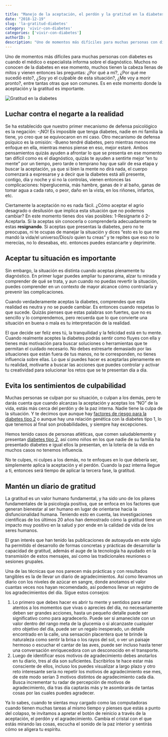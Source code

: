 ```yaml
---

title: "Manejo de la aceptación, el perdón y la gratitud en la diabetes."
date: "2018-12-19"
slug: 'la-gratitud-diabetes'
category: 'vivir-con-diabetes'
categories: ['vivir-con-diabetes']
authorID: 3
description: "Uno de momentos más difíciles para muchas personas con diabetes es cuando el médico o especialista informa sobre el diagnóstico."
---
```


Uno de momentos más difíciles para muchas personas con diabetes es cuando el médico o especialista informa sobre el diagnóstico. Muchos no conocen de la diabetes en ese momento, muchos tienen la cabeza llenas de mitos y vienen entonces las preguntas: ¿Por qué a mí?, ¿Por qué me sucedió esto?, ¿Soy yo el culpable de esta situación?, ¿Me voy a morir pronto?, entre tantas otras que son comunes. Es en este momento donde la aceptación y la gratitud es importante.

![Gratitud en la diabetes](/images/gratitud-en-la-diabetes.webp)

## Luchar contra el negarte a la realidad

Se ha establecido que nuestro primer mecanismo de defensa psicológico es la negación: -¡NO! Es imposible que tenga diabetes, nadie en mi familia la tiene, yo creo que se equivocaron en mi caso. Otro mecanismo de defensa psíquico es la omisión: -Bueno tendré diabetes, pero mientras menos me enfoque en ella, mientras menos piense en eso, mejor estaré. Ambos pensamientos quizás ayuden a afrontar lo que se presenta en ese momento tan difícil como es el diagnóstico, quizás te ayuden a sentirte mejor “en tu mente” por un tiempo, pero tarde o temprano hay que salir de esa etapa y buscar la aceptación, ya que si bien la mente no dirá nada, el cuerpo comenzará a expresarse y a decir que la diabetes está allí presente, contigo, día y noche y si no la controlas, vienen entonces las complicaciones: hiperglucemia, más hambre, ganas de ir al baño, ganas de tomar agua a cada rato, o peor, daño en la vista, en los riñones, infartos, etc.

Ciertamente la aceptación no es nada fácil. ¿Cómo aceptar el agrio desagrado o desilusión que implica esta situación que no podemos cambiar? En este momento tienes dos vías posibles: 1-Resignarte ó 2-Aceptarla. Si la aceptas sin conocerla o comprenderla adecuadamente te estas **resignando**. Si aceptas que presentas la diabetes, pero no te preocupas, ni te ocupas de manejar la situación y dices “esto es lo que me mandó la vida/el universo/Dios/o quien tu creas” y te repites que eso no lo merecías, no lo deseabas, etc. entonces puedes estancarte y deprimirte.

## Aceptar tu situación es importante

Sin embargo, la situación es distinta cuando aceptas plenamente tu diagnóstico. En primer lugar puedes ampliar tu panorama, alzar tu mirada y comprender de qué se trata, y aun cuando no puedas revertir la situación, puedes comprender en un contexto de mayor alcance cómo controlarla y prevenir las complicaciones.

Cuando verdaderamente aceptas la diabetes, comprendes que esta realidad es neutra y no se puede cambiar. Es entonces cuando respetas lo que sucede. Quizás pienses que estas palabras son fuertes, que no es sencillo y lo comprendemos, pero recuerda que lo que convierte una situación en buena o mala es tu interpretación de la realidad.

El que decide ser feliz eres tú, la tranquilidad y la felicidad está en tu mente. Cuando realmente aceptes la diabetes podrás sentir como fluyes con ella y tienes más motivación para buscar soluciones o herramientas que te permitan el cuidado necesario. No debes estresarte demasiado por las situaciones que están fuera de tus manos, no te corresponden, no tienes influencia sobre ellas. Lo que sí puedes hacer es aceptarlas plenamente en tu realidad, motivarte a buscar las acciones que puedes controlar y activar tu creatividad para solucionar los retos que se te presentan día a día.

## Evita los sentimientos de culpabilidad

Muchas personas se culpan por su situación, o culpan a los demás, pero te darás cuenta que cuando alcanzas la aceptación y aceptas los “NO” de la vida, estás más cerca del perdón y de la paz interna. Nadie tiene la culpa de la situación. Y te decimos que aunque hay [factores de riesgo para la diabetes tipo 2](/factores-de-riesgo-de-la-diabetes) o aunque hay una relación genética con la diabetes tipo 1, lo que tenemos al final son probabilidades, y siempre hay excepciones.

Hemos tenido casos de personas atléticas, que comen saludablemente y presentan [diabetes tipo 2](/diabetes-tipo-2), así como niños en los que nadie de su familia ha presentado diabetes e igual ellos la presentan, en la lotería de la vida en muchos casos no tenemos influencia.

No te culpes, ni culpes a los demás, no te enfoques en lo que debería ser, simplemente aplica la aceptación y el perdón. Cuando la paz interna llegue a ti, entonces será tiempo de aplicar la tercera fase, la gratitud.


## Mantén un diario de gratitud

La gratitud es un valor humano fundamental, y ha sido uno de los pilares fundamentales de la psicología positiva, que se enfoca en los factores que generan bienestar al ser humano en lugar de orientarse hacia la disfuncionalidad humana. Teniendo esto en cuenta, las investigaciones científicas de los últimos 20 años han demostrado cómo la gratitud tiene un impacto muy positivo en la salud y por ende en la calidad de vida de los seres humanos.

El gran interés que han tenido las publicaciones de autoayuda en este siglo ha permitido el desarrollo de formas concretas y prácticas de desarrollar la capacidad de gratitud, además el auge de la tecnología ha ayudado en la transmisión de estos mensajes, así como las tradicionales reuniones o sesiones grupales.

Una de las técnicas que nos parecen más prácticas y con resultados tangibles es la de llevar un diario de agradecimientos. Así como llevamos un diario con los niveles de azúcar en sangre, donde anotamos el valor cuantas veces nos hayan recomendado, así podemos llevar un registro de los agradecimientos del día. Sigue estos consejos:

1. Lo primero que debes hacer es abrir tu mente y sentidos para estar atentos a los momentos que vivas o aprecies del día, no necesariamente deben ser grandes acciones, hasta un pequeño detalle puede ser significativo como para agradecerlo. Puede ser si amaneciste con un valor dentro del rango meta de la glucemia o si alcanzaste cualquier otro objetivo del día, puede ser un regalo inesperado, un detalle encontrado en la calle, una sensación placentera que te brinde la naturaleza como sentir la brisa o los rayos del sol, o ver un paisaje hermoso o escuchar el cantar de las aves, puede ser incluso hasta tener una conversación enriquecedora con un desconocido en el transporte.
2. Luego de identificar esos motivos de agradecimiento debes anotarlos en tu diario, tres al día son suficientes. Escribirlos te hace estar más consciente de ellos, incluso los puedes visualizar a largo plazo y otro reto interesante sería no repetir los motivos de agradecimiento ese mes, de este modo serían 3 motivos distintos de agradecimiento cada día. Busca incrementar tu radar de percepción de motivos de agradecimiento, día tras día captarás más y te asombrarás de tantas cosas por las cuales puedes agradecer.

Ya lo sabes, cuando te sientas muy cargado como las computadoras cuando tienen muchas tareas al mismo tiempo y pienses que estás a punto del colapso, te invitamos a apretar el botón de reinicio a través de la aceptación, el perdón y el agradecimiento. Cambia el cristal con el que estás mirando las cosas, escucha el sonido de la paz interior y sentirás cómo se aligera tu espíritu.

